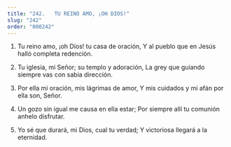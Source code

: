 ```yaml
---
title: "242.   TU REINO AMO, ¡OH DIOS!"
slug: "242"
order: "000242"
---
```


1. Tu reino amo, ¡oh Dios! tu casa de oración,
Y  al pueblo que en Jesús halló completa redención.

2. Tu iglesia, mi Señor; su templo y adoración,
La grey que guiando siempre vas con sabia dirección.

3. Por ella mi oración, mis lágrimas de amor,
Y	mis cuidados y mi afán por ella son,
Señor.

4. Un gozo sin igual me causa en ella estar;
Por siempre allí tu comunión anhelo disfrutar.

5. Yo sé que durará, mi Dios, cual tu verdad;
Y victoriosa llegará a la eternidad.

